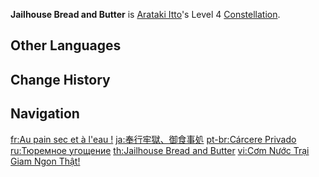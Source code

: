 {{Constellation Infobox
|image       = Constellation Jailhouse Bread and Butter.png
|description = When the Raging Oni King state caused by [[Royal Descent: Behold, Itto the Evil!]] ends, all nearby party members gain 20% DEF and 20% ATK for 10s.
|level       = 4
|character   = Arataki Itto
|utility1    = Party ATK Increase
|utility2    = Party DEF Increase
|utility3    = ATK Increase
|utility4    = DEF Increase
|utility5    = Party
}}
'''Jailhouse Bread and Butter''' is [[Arataki Itto]]'s Level 4 [[Constellation]].

==Other Languages==
{{Other Languages
|en      = Jailhouse Bread and Butter
|zhs     = 奉行牢狱，茶饭之所
|zhs_rm  = Fèngxíng Láoyù, Cháfàn zhī Suǒ
|zht     = 奉行牢獄，茶飯之所
|zht_rm  = Fèngxíng Láoyù, Cháfàn zhī Suǒ
|zh_tl   = Commission Prison, a Place for Meals
|ja      = 奉行牢獄、御食事処
|ja_rm   = Bugyou Rougoku, Oshokujidokoro
|ja_tl   = Commission Prison, A Restaurant
|ko      = 봉행 감옥은 식사하는 곳
|ko_rm   = Bonhaeng Gam'ok-eun Siksahaneun Got
|ko_tl   = Commision Jail is A Place to Eat
|es      = La cárcel es mi casa
|es_tl   = Jail is my House
|fr      = Au pain sec et à l'eau !
|fr_tl   = With Dry Bread and Water!
|fr_note = {{fr|Être au pain sec et à l'eau|To be (treated with) dry bread and water}} is an idiom meaning "to be punished," most often used as a threat for misbehaving children.
|ru      = Тюремное угощение
|ru_tl   = Jail Treat
|th      = Jailhouse Bread and Butter
|vi      = Cơm Nước Trại Giam Ngon Thật!
|vi_tl   = Jail's Food is Delicious!
|de      = Brot und Wasser
|de_tl   = Bread and Water
|id      = Jailhouse Bread and Butter
|pt      = Cárcere Privado
|pt_tl   = Private Emprisonment
|tr      = Hapishanede Yemekler Bedava
|tr_tl   = In Prison, Meals are for Free
|it      = Cibo da prigione
|it_tl   = Jail Food
}}

==Change History==
{{Change History|2.3}}

==Navigation==
{{Talent Navbox|Arataki Itto}}

[[fr:Au pain sec et à l'eau !]]
[[ja:奉行牢獄、御食事処]]
[[pt-br:Cárcere Privado]]
[[ru:Тюремное угощение]]
[[th:Jailhouse Bread and Butter]]
[[vi:Cơm Nước Trại Giam Ngon Thật!]]